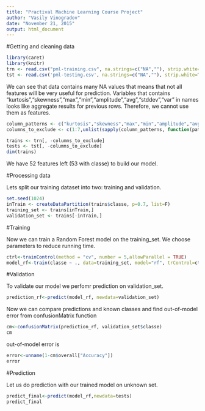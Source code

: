 ```yaml
---
title: "Practival Machine Learning Course Project"
author: "Vasily Vinogradov"
date: "November 21, 2015"
output: html_document
---
```


#Getting and cleaning data

```r
library(caret)
library(knitr)
trn <- read.csv("pml-training.csv", na.strings=c("NA",""), strip.white=T)
tst <- read.csv('pml-testing.csv', na.strings=c("NA",""), strip.white=T)
```

We can see that data contains many NA values that means that not all features will be very useful for prediction. Variables that contains "kurtosis","skewness","max","min","amplitude","avg","stddev","var" in names looks like aggregate results for previous rows. Therefore, we cannot use them as features.

```r
column_patterns <- c("kurtosis","skewness","max","min","amplitude","avg","stddev","var")
columns_to_exclude <- c(1:7,unlist(sapply(column_patterns, function(pat){grep(pat, names(trn), value = F)})))

trains <- trn[, -columns_to_exclude]
tests <- tst[, -columns_to_exclude]
dim(trains)
```

We have 52 features left (53 with classe) to build our model.


#Processing data

Lets split our training dataset into two: training and validation. 

```r
set.seed(1024)
inTrain <- createDataPartition(trains$classe, p=0.7, list=F)
training_set <- trains[inTrain,]
validation_set <- trains[-inTrain,]
```

#Training

Now we can train a Random Forest model on the training_set. We choose parameters to reduce running time.

```r
ctrl<-trainControl(method = "cv", number = 5,allowParallel = TRUE)
model_rf<-train(classe ~ ., data=training_set, model="rf", trControl=ctrl)
```

#Validation

To validate our model we perfomr prediction on validation_set.

```r
prediction_rf<-predict(model_rf, newdata=validation_set)
```

Now we can compare predictions and known classes and find out-of-model error from confusionMatrix function

```r
cm<-confusionMatrix(prediction_rf, validation_set$classe)
cm
```

out-of-model error is 

```r
error<-unname(1-cm$overall["Accuracy"])
error
```


#Prediction

Let us do prediction with our trained model on unknown set.

```r
predict_final<-predict(model_rf,newdata=tests)
predict_final
```


